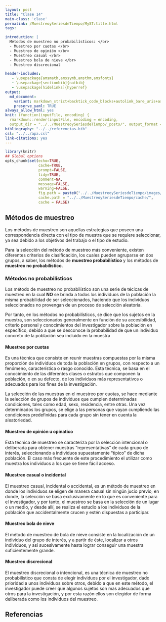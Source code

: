 ```yaml
---
layout: post
title: "Clase 14"
main-class: 'clase'
permalink: /MuestreoySeriesdeTiempo/MyST:title.html
tags:

introduction: |
  Métodos de muestreo no probabilísticos: </br>
  - Muestreo por cuotas </br>
  - Muestreo de opinión </br>
  - Muestreo casual </br>
  - Muestreo bola de nieve </br>
  - Muestreo discrecional 

header-includes:
   - \usepackage{amsmath,amssymb,amsthm,amsfonts}
   - \usepackage[sectionbib]{natbib}
   - \usepackage[hidelinks]{hyperref}
output:
  md_document:
    variant: markdown_strict+backtick_code_blocks+autolink_bare_uris+ascii_identifiers+tex_math_single_backslash
    preserve_yaml: TRUE
always_allow_html: yes   
knit: (function(inputFile, encoding) {
  rmarkdown::render(inputFile, encoding = encoding,
  output_dir = "../../MuestreoySeriesdeTiempo/_posts/", output_format = "all"  ) })
bibliography: "../../referencias.bib"
csl: "../../apa.csl"
link-citations: yes
---
```


```r
library(knitr)
## Global options
opts_chunk$set(echo=TRUE,
               cache=TRUE,
               prompt=FALSE,
               tidy=TRUE,
               comment=NA,
               message=FALSE,
               warning=FALSE,
               fig.path = paste0("../../MuestreoySeriesdeTiempo/images/", "Clase14"),
               cache.path = "../../MuestreoySeriesdeTiempo/cache/",
               cache = FALSE)
```

## Métodos de muestreo
Los métodos de muestreo son aquellas estrategias que poseen una correspondencia directa con el tipo de muestra que se requiere seleccionar, ya sea debido a los objetivos del trabajo o el tipo de estudio. 

Para la selección del método de muestreo más conveniente, existen diferentes criterios de clasificación, los cuales pueden agruparse en dos grupos, a saber, los métodos de **muestreo probabilístico** y los métodos de **muestreo no probabilístico**.

### Métodos no probabilísticos
Los método de muestreo no probabilístico son una serie de técicas de muestreo en la cual **NO** se brinda a todos los individuos de la población la misma probabilidad de ser seleccionados, haciendo que los individuos seleccionados no provengan de un proceso de selección aleatoria.

Por tanto, en los métodos no probabilísticos, se dice que los sujetos en la muestra, son seleccionados generalmente en función de su accesibilidad, criterio personal y conocimientos del investigador sobre la población en específico, debido a que se desconoce la probabilidad de que un individuo concreto de la población sea incluido en la muestra

#### Muestreo por cuotas
Es una técnica que consiste en reunir muestras compuestas por la misma proporción de individuos de toda la población en grupos, con respecto a un fenómeno, característica o rasgo conocido. Esta técnica, se basa en el conocimiento de las diferentes clases o estratos que componen la población, o en su defecto, de los individuos más representativos o adecuados para los fines de la investigación.

La selección de las muestras en el muestreo por cuotas, se hace mediante la selección de grupos de individuos que cumplen determinadas condiciones, tales como edad, sexo, residencia, entre otras. Una vez determinados los grupos, se elige a las personas que vayan cumpliendo las condiciones predefinidas para cada grupo sin tener en cuenta la aleatoriedad.

#### Muestreo de opinión u opinatico
Esta técnica de muestreo se caracteriza por la selección intencional o deliberada para obtener muestras "representativas" de cada grupo de interés, seleccionando a individuos supuestamente "típico" de dicha población. El caso más frecuente de este procedimiento el utilizar como muestra los individuos a los que se tiene fácil acceso.

#### Muestreo casual o incidental
El muestreo casual, incidental o accidental, es un método de muestreo en donde los individuos se eligen de manera casual sin ningún jucio previo, en donde, la selección se basa exclusivamente en lo que es conveniente para el investigador, y por tanto, el muestreo se basa en la selección de un lugar o un medio, y desde allí, se realiza el estudio a los individuos de la población que accidentalmente crucen y estén dispuestas a participar.

#### Muestreo bola de nieve
El método de muestreo de bola de nieve consiste en la localización de un individuo del grupo de interés, y a partir de éste, localizar a otros individuos, y así sucesivamente hasta lograr conseguir una muestra suficientemente grande. 
<!-- Aunque pueda parecer que no tiene utilidad, se utiliza frecuentemente cuando con conocemos la población, por ejemplo con poblaciones como delincuentes, sectas, determinados tipos de enfermedades, entre otros -->

#### Muestreo discrecional
El muestreo discrecional o intencional, es una técnica de muestreo no probabilístico que consta de elegir individuos por el investigador, dado prioridad a unos individuos sobre otros, debido a que en este método, el investigador puede creer que algunos sujetos son mas adecuados que otros para la investigación, y por esta razón ellos son elegidor de forma deliberada como los individuos del muestreo.



## Referencias